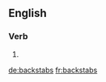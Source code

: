 ==English==

===Verb===
{{head|en|verb form}}

# {{en-third-person singular of|backstab}}

[[de:backstabs]]
[[fr:backstabs]]